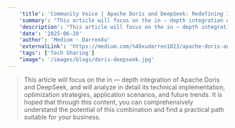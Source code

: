 ```yaml
---
    'title': 'Community Voice | Apache Doris and DeepSeek: Redefining Intelligent Data Analytics'
    'summary': "This article will focus on the in — depth integration of Apache Doris and DeepSeek, and will analyze in detail its technical implementation, optimization strategies, application scenarios, and future trends. It is hoped that through this content, you can comprehensively understand the potential of this combination and find a practical path suitable for your business."
    'description': "This article will focus on the in — depth integration of Apache Doris and DeepSeek, and will analyze in detail its technical implementation, optimization strategies, application scenarios, and future trends. It is hoped that through this content, you can comprehensively understand the potential of this combination and find a practical path suitable for your business."
    'date': '2025-06-20'
    'author': 'Medium · DarrenXu'
    'externalLink': 'https://medium.com/%40xudarren1023/apache-doris-and-deepseek-redefining-intelligent-data-analytics-2b6b778e1034'
    'tags': ['Tech Sharing']
    "image": '/images/blogs/doris-deepseek.jpg'
---
```



> <BlogLink rel="noopener noreferrer" target='_blank' href='https://medium.com/%40xudarren1023/apache-doris-and-deepseek-redefining-intelligent-data-analytics-2b6b778e1034'>This article will focus on the in — depth integration of Apache Doris and DeepSeek, and will analyze in detail its technical implementation, optimization strategies, application scenarios, and future trends. It is hoped that through this content, you can comprehensively understand the potential of this combination and find a practical path suitable for your business.<SeeMore /></BlogLink>